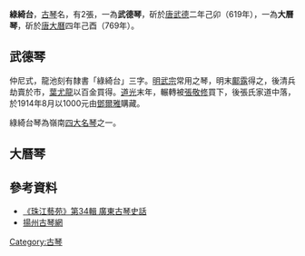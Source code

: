 {{no footnotes|time=2013-06-08T05:45:31+00:00}}
{{refimprove|time=2013-06-08T05:45:31+00:00}}
'''綠綺台'''，[[古琴|古琴]]名，有2張，一為'''武德琴'''，斫於[[唐朝|唐]][[武德|武德]]二年己卯（619年），一為'''大曆琴'''，斫於[[唐朝|唐]][[大曆|大曆]]四年己酉（769年）。

== 武德琴 ==
仲尼式，龍池刻有隸書「綠綺台」三字。[[明武宗|明武宗]]常用之琴，明末[[鄺露|鄺露]]得之，後清兵劫賣於市，[[葉尤龍|葉尤龍]]以百金買得。[[道光|道光]]末年，輾轉被[[張敬修|張敬修]]買下，後張氏家道中落，於1914年8月以1000元由[[鄧爾雅|鄧爾雅]]購藏。

綠綺台琴為嶺南[[四大名琴|四大名琴]]之一。

== 大曆琴 ==

== 參考資料 ==

*[http://www.gzzxws.gov.cn/gzws/gzws/ml/34/200809/t20080918_9265.htm 《珠江藝苑》第34輯 廣東古琴史話] {{Wayback|url=http://www.gzzxws.gov.cn/gzws/gzws/ml/34/200809/t20080918_9265.htm |date=20101206111020 }}
*[http://www.guqinyz.com/Article/201209/112.html 揚州古琴網]{{dead link|date=2018年4月 |bot=InternetArchiveBot |fix-attempted=yes }}

{{樂器小作品}}

[[Category:古琴|Category:古琴]]